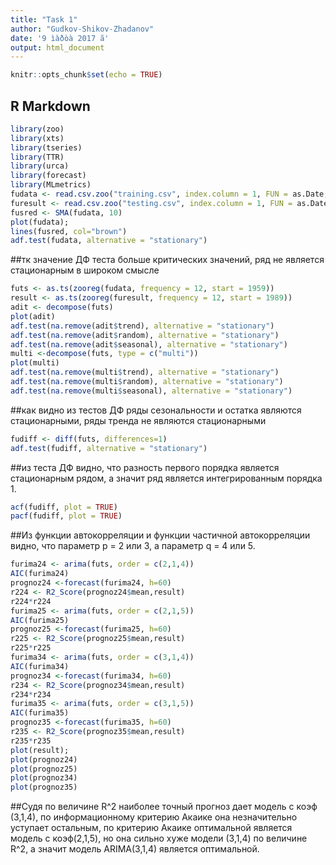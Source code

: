 ---
title: "Task 1"
author: "Gudkov-Shikov-Zhadanov"
date: '9 ìàðòà 2017 ã'
output: html_document
---

```{r setup, include=FALSE}
knitr::opts_chunk$set(echo = TRUE)
```

## R Markdown

<!-- This is an R Markdown document. Markdown is a simple formatting syntax for authoring HTML, PDF, and MS Word documents. For more details on using R Markdown see <http://rmarkdown.rstudio.com>. -->

<!-- When you click the **Knit** button a document will be generated that includes both content as well as the output of any embedded R code chunks within the document. You can embed an R code chunk like this: -->



```{r}
library(zoo)
library(xts)
library(tseries)
library(TTR)
library(urca)
library(forecast)
library(MLmetrics)
fudata <- read.csv.zoo("training.csv", index.column = 1, FUN = as.Date, format = "%Y-%m-%d")
furesult <- read.csv.zoo("testing.csv", index.column = 1, FUN = as.Date, format = "%Y-%m-%d")
fusred <- SMA(fudata, 10)
plot(fudata);
lines(fusred, col="brown")
adf.test(fudata, alternative = "stationary")
```
##тк значение ДФ теста больше критических значений, ряд не является стационарным в широком смысле
```{r}
futs <- as.ts(zooreg(fudata, frequency = 12, start = 1959))
result <- as.ts(zooreg(furesult, frequency = 12, start = 1989))
adit <- decompose(futs)
plot(adit)
adf.test(na.remove(adit$trend), alternative = "stationary")
adf.test(na.remove(adit$random), alternative = "stationary")
adf.test(na.remove(adit$seasonal), alternative = "stationary")
multi <-decompose(futs, type = c("multi"))
plot(multi)
adf.test(na.remove(multi$trend), alternative = "stationary")
adf.test(na.remove(multi$random), alternative = "stationary")
adf.test(na.remove(multi$seasonal), alternative = "stationary")

```  
##как видно из тестов ДФ ряды сезональности и остатка являются стационарными, ряды тренда не являются стационарными
```{r}
fudiff <- diff(futs, differences=1)
adf.test(fudiff, alternative = "stationary")
```
##из теста ДФ видно, что разность первого порядка является стационарным рядом, а значит ряд является интегрированным порядка 1.
```{r}
acf(fudiff, plot = TRUE)
pacf(fudiff, plot = TRUE)
```
##Из функции автокорреляции и функции частичной автокорреляции видно, что параметр p = 2 или 3, а параметр q = 4 или 5.
```{r}
furima24 <- arima(futs, order = c(2,1,4))
AIC(furima24)
prognoz24 <-forecast(furima24, h=60)
r224 <- R2_Score(prognoz24$mean,result)
r224*r224
furima25 <- arima(futs, order = c(2,1,5))
AIC(furima25)
prognoz25 <-forecast(furima25, h=60)
r225 <- R2_Score(prognoz25$mean,result)
r225*r225
furima34 <- arima(futs, order = c(3,1,4))
AIC(furima34)
prognoz34 <-forecast(furima34, h=60)
r234 <- R2_Score(prognoz34$mean,result)
r234*r234
furima35 <- arima(futs, order = c(3,1,5))
AIC(furima35)
prognoz35 <-forecast(furima35, h=60)
r235 <- R2_Score(prognoz35$mean,result)
r235*r235
plot(result);
plot(prognoz24)
plot(prognoz25)
plot(prognoz34)
plot(prognoz35)

```

##Судя по величине R^2 наиболее точный прогноз дает модель с коэф (3,1,4), по информационному критерию Акаике она незначительно уступает остальным, по критерию Акаике оптимальной является модель с коэф(2,1,5), но она сильно хуже модели (3,1,4) по величине R^2, а значит модель ARIMA(3,1,4) является оптимальной.
